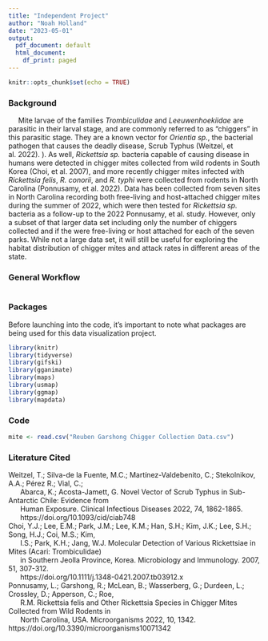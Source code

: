 ```yaml
---
title: "Independent Project"
author: "Noah Holland"
date: "2023-05-01"
output:
  pdf_document: default
  html_document:
    df_print: paged
---
```


```r
knitr::opts_chunk$set(echo = TRUE)
```



### Background
|      Mite larvae of the families *Trombiculidae* and *Leeuwenhoekiidae* are parasitic in their larval stage, and are commonly referred to as "chiggers" in this parasitic stage. They are a known vector for *Orientia sp.*, the bacterial pathogen that causes the deadly disease, Scrub Typhus (Weitzel, et al. 2022). ). As well, *Rickettsia sp.* bacteria capable of causing disease in humans were detected in chigger mites collected from wild rodents in South Korea (Choi, et al. 2007), and more recently chigger mites infected with *Rickettsia felis*, *R. conorii*, and *R. typhi* were collected from rodents in North Carolina (Ponnusamy, et al. 2022). Data has been collected from seven sites in North Carolina recording both free-living and host-attached chigger mites during the summer of 2022, which were then tested for *Rickettsia sp.* bacteria as a follow-up to the 2022 Ponnusamy, et al. study. However, only a subset of that larger data set including only the number of chiggers collected and if the were free-living or host attached for each of the seven parks. While not a large data set, it will still be useful for exploring the habitat distribution of chigger mites and attack rates in different areas of the state.

### General Workflow 
```{}

```

### Packages
Before launching into the code, it's important to note what packages are being used for this data visualization project. 

```r
library(knitr)
library(tidyverse)
library(gifski)
library(gganimate)
library(maps)
library(usmap)
library(ggmap)
library(mapdata)
```

### Code


```R
mite <- read.csv("Reuben Garshong Chigger Collection Data.csv")
```





### Literature Cited

| Weitzel, T.; Silva-de la Fuente, M.C.; Martínez-Valdebenito, C.; Stekolnikov, A.A.; Pérez R.; Vial, C.;  
|       Abarca, K.; Acosta-Jamett, G. Novel Vector of Scrub Typhus in Sub-Antarctic Chile: Evidence from 
|       Human Exposure. Clinical Infectious Diseases 2022, 74, 1862-1865. 
|       https://doi.org/10.1093/cid/ciab748 

| Choi, Y.J.; Lee, E.M.; Park, J.M.; Lee, K.M.; Han, S.H.; Kim, J.K.; Lee, S.H.; Song, H.J.; Coi, M.S.; Kim, 
|       I.S.; Park, K.H.; Jang, W.J. Molecular Detection of Various Rickettsiae in Mites (Acari: Trombiculidae) 
|       in Southern  Jeolla Province, Korea. Microbiology and Immunology. 2007, 51, 307-312. 
|       https://doi.org/10.1111/j.1348-0421.2007.tb03912.x   

| Ponnusamy, L.; Garshong, R.; McLean, B.; Wasserberg, G.; Durdeen, L.; Crossley, D.; Apperson, C.; Roe, 
|       R.M. Rickettsia felis and Other Rickettsia Species in Chigger Mites Collected from Wild Rodents in 
|       North Carolina, USA. Microorganisms 2022, 10, 1342. https://doi.org/10.3390/microorganisms10071342